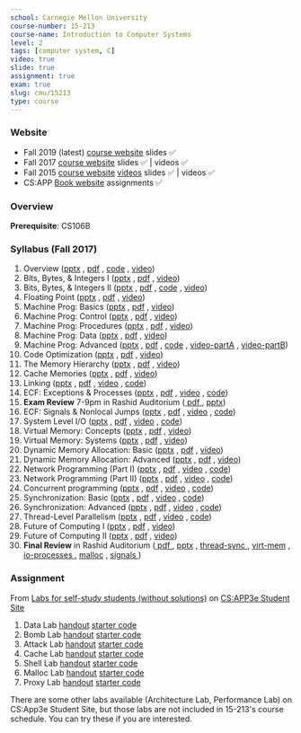 ```yaml
---
school: Carnegie Mellon University
course-number: 15-213
course-name: Introduction to Computer Systems
level: 2
tags: [computer system, C]
video: true
slide: true
assignment: true
exam: true
slug: cmu/15213
type: course
---
```



### Website

- Fall 2019 (latest) [course website](https://www.cs.cmu.edu/afs/cs/academic/class/15213-f19/www/index.html) slides ✅
- Fall 2017 [course website](http://www.cs.cmu.edu/afs/cs/academic/class/15213-f17/www/index.html) slides ✅ | videos ✅
- Fall 2015 [course website](https://www.cs.cmu.edu/afs/cs/academic/class/15213-f15/www/schedule.html) [videos](https://scs.hosted.panopto.com/Panopto/Pages/Sessions/List.aspx#folderID=%22b96d90ae-9871-4fae-91e2-b1627b43e25e%22) slides ✅ | videos ✅
- CS:APP [Book website](http://csapp.cs.cmu.edu) assignments ✅

### Overview

**Prerequisite**: <Link to="stanford/cs106b">CS106B</Link>

### Syllabus (Fall 2017)

1. Overview (<a href="http://www.cs.cmu.edu/afs/cs/academic/class/15213-f17/www/lectures/01-overview.pptx">pptx</a> , <a href="http://www.cs.cmu.edu/afs/cs/academic/class/15213-f17/www/lectures/01-overview.pdf">pdf</a> , <a href="http://www.cs.cmu.edu/afs/cs/academic/class/15213-f17/www/code/01-overview">code</a> , <a href="https://youtu.be/luoeWJ-wdH4">video</a>)
2. Bits, Bytes, & Integers I (<a href="http://www.cs.cmu.edu/afs/cs/academic/class/15213-f17/www/lectures/02-bits-ints-part1.pptx">pptx</a> , <a href="http://www.cs.cmu.edu/afs/cs/academic/class/15213-f17/www/lectures/02-bits-ints-part1.pdf">pdf</a> , <a href="https://youtu.be/wb2u59QF2iY">video</a>)
3. Bits, Bytes, & Integers II (<a href="http://www.cs.cmu.edu/afs/cs/academic/class/15213-f17/www/lectures/03-bits-ints-part2.pptx">pptx</a> , <a href="http://www.cs.cmu.edu/afs/cs/academic/class/15213-f17/www/lectures/03-bits-ints-part2.pdf">pdf</a> , <a href="http://www.cs.cmu.edu/afs/cs/academic/class/15213-f17/www/code/02-03-bits-ints">code</a> , <a href="https://youtu.be/cGjjDea7i8g">video</a>)
4. Floating Point (<a href="http://www.cs.cmu.edu/afs/cs/academic/class/15213-f17/www/lectures/04-float.pptx">pptx</a> , <a href="http://www.cs.cmu.edu/afs/cs/academic/class/15213-f17/www/lectures/04-float.pdf">pdf</a> , <a href="https://youtu.be/cvE39UfP74Q">video</a>)
5. Machine Prog: Basics (<a href="http://www.cs.cmu.edu/afs/cs/academic/class/15213-f17/www/lectures/05-machine-basics.pptx">pptx</a> , <a href="http://www.cs.cmu.edu/afs/cs/academic/class/15213-f17/www/lectures/05-machine-basics.pdf">pdf</a> , <a href="https://youtu.be/SEz1N2SCiIo">video</a>)
6. Machine Prog: Control (<a href="http://www.cs.cmu.edu/afs/cs/academic/class/15213-f17/www/lectures/06-machine-control.pptx">pptx</a> , <a href="http://www.cs.cmu.edu/afs/cs/academic/class/15213-f17/www/lectures/06-machine-control.pdf">pdf</a> , <a href="https://youtu.be/UE7FUlS_fLA">video</a>)
7. Machine Prog: Procedures (<a href="http://www.cs.cmu.edu/afs/cs/academic/class/15213-f17/www/lectures/07-machine-procedures.pptx">pptx</a> , <a href="http://www.cs.cmu.edu/afs/cs/academic/class/15213-f17/www/lectures/07-machine-procedures.pdf">pdf</a> , <a href="https://youtu.be/v5HE2L8SSNc">video</a>)
8. Machine Prog: Data (<a href="http://www.cs.cmu.edu/afs/cs/academic/class/15213-f17/www/lectures/08-machine-data.pptx">pptx</a> , <a href="http://www.cs.cmu.edu/afs/cs/academic/class/15213-f17/www/lectures/08-machine-data.pdf">pdf</a> , <a href="https://youtu.be/umjDQNydMR0">video</a>)
9. Machine Prog: Advanced (<a href="http://www.cs.cmu.edu/afs/cs/academic/class/15213-f17/www/lectures/09-machine-advanced.pptx">pptx</a> , <a href="http://www.cs.cmu.edu/afs/cs/academic/class/15213-f17/www/lectures/09-machine-advanced.pdf">pdf</a> , <a href="http://www.cs.cmu.edu/afs/cs/academic/class/15213-f17/www/code/09-machine-advanced">code</a> , <a href="https://youtu.be/cw5a5I8OoY0">video-partA</a> , <a href="https://youtu.be/QsJvWBaCLog">video-partB</a>)
10. Code Optimization (<a href="http://www.cs.cmu.edu/afs/cs/academic/class/15213-f17/www/lectures/10-optimization.pptx">pptx</a> , <a href="http://www.cs.cmu.edu/afs/cs/academic/class/15213-f17/www/lectures/10-optimization.pdf">pdf</a> , <a href="https://youtu.be/SktX6eVcQxo">video</a>)
11. The Memory Hierarchy (<a href="http://www.cs.cmu.edu/afs/cs/academic/class/15213-f17/www/lectures/11-memory-hierarchy.pptx">pptx</a> , <a href="http://www.cs.cmu.edu/afs/cs/academic/class/15213-f17/www/lectures/11-memory-hierarchy.pdf">pdf</a> , <a href="https://youtu.be/vusQa4pfTFU">video</a>)
12. Cache Memories (<a href="http://www.cs.cmu.edu/afs/cs/academic/class/15213-f17/www/lectures/12-cache-memories.pptx">pptx</a> , <a href="http://www.cs.cmu.edu/afs/cs/academic/class/15213-f17/www/lectures/12-cache-memories.pdf">pdf</a> , <a href="https://youtu.be/Spg7iTYLkS4">video</a>)
13. Linking (<a href="http://www.cs.cmu.edu/afs/cs/academic/class/15213-f17/www/lectures/13-linking.pptx">pptx</a> , <a href="http://www.cs.cmu.edu/afs/cs/academic/class/15213-f17/www/lectures/13-linking.pdf">pdf</a> , <a href="https://youtu.be/sSq_527tXNo">video</a> , <a href="http://www.cs.cmu.edu/afs/cs/academic/class/15213-f17/www/code/13-linking">code</a>)
14. ECF: Exceptions & Processes (<a href="http://www.cs.cmu.edu/afs/cs/academic/class/15213-f17/www/lectures/14-ecf-procs.pptx">pptx</a> , <a href="http://www.cs.cmu.edu/afs/cs/academic/class/15213-f17/www/lectures/14-ecf-procs.pdf">pdf</a> , <a href="https://youtu.be/kSErOgVqpAA">video</a> , <a href="http://www.cs.cmu.edu/afs/cs/academic/class/15213-f17/www/code/14-ecf-procs">code</a>)
15. <b>Exam Review</b> 7-9pm in Rashid Auditorium (<a href="activities/midterm-review-f19.pdf">
      pdf
    </a> , <a href="activities/midterm-review-f19.pptx">pptx</a>)
16. ECF: Signals & Nonlocal Jumps (<a href="http://www.cs.cmu.edu/afs/cs/academic/class/15213-f17/www/lectures/15-ecf-signals.pptx">pptx</a> , <a href="http://www.cs.cmu.edu/afs/cs/academic/class/15213-f17/www/lectures/15-ecf-signals.pdf">pdf</a> , <a href="https://youtu.be/mzg1bi3s-Kk">video</a> , <a href="http://www.cs.cmu.edu/afs/cs/academic/class/15213-f17/www/code/15-ecf-signals">code</a>)
17. System Level I/O (<a href="http://www.cs.cmu.edu/afs/cs/academic/class/15213-f17/www/lectures/16-io.pptx">pptx</a> , <a href="http://www.cs.cmu.edu/afs/cs/academic/class/15213-f17/www/lectures/16-io.pdf">pdf</a> , <a href="https://youtu.be/dIOyIf8Qfow">video</a> , <a href="http://www.cs.cmu.edu/afs/cs/academic/class/15213-f17/www/code/16-io">code</a>)
18. Virtual Memory: Concepts (<a href="http://www.cs.cmu.edu/afs/cs/academic/class/15213-f17/www/lectures/17-vm-concepts.pptx">pptx</a> , <a href="http://www.cs.cmu.edu/afs/cs/academic/class/15213-f17/www/lectures/17-vm-concepts.pdf">pdf</a> , <a href="https://youtu.be/aVoy030KBso">video</a>)
19. Virtual Memory: Systems (<a href="http://www.cs.cmu.edu/afs/cs/academic/class/15213-f17/www/lectures/18-vm-systems.pptx">pptx</a> , <a href="http://www.cs.cmu.edu/afs/cs/academic/class/15213-f17/www/lectures/18-vm-systems.pdf">pdf</a> , <a href="https://youtu.be/dRJqjV7LQ0A">video</a>)
20. Dynamic Memory Allocation: Basic (<a href="http://www.cs.cmu.edu/afs/cs/academic/class/15213-f17/www/lectures/19-malloc-basic.pptx">pptx</a> , <a href="http://www.cs.cmu.edu/afs/cs/academic/class/15213-f17/www/lectures/19-malloc-basic.pdf">pdf</a> , <a href="https://youtu.be/eJTMbLV4oT4">video</a>)
21. Dynamic Memory Allocation: Advanced (<a href="http://www.cs.cmu.edu/afs/cs/academic/class/15213-f17/www/lectures/20-malloc-advanced.pptx">pptx</a> , <a href="http://www.cs.cmu.edu/afs/cs/academic/class/15213-f17/www/lectures/20-malloc-advanced.pdf">pdf</a> , <a href="https://youtu.be/V1jUgLFd3Gk">video</a>)
22. Network Programming (Part I) (<a href="http://www.cs.cmu.edu/afs/cs/academic/class/15213-f17/www/lectures/21-netprog1.pptx">pptx</a> , <a href="http://www.cs.cmu.edu/afs/cs/academic/class/15213-f17/www/lectures/21-netprog1.pdf">pdf</a> , <a href="https://youtu.be/k8VL1uKASw4">video</a> , <a href="http://www.cs.cmu.edu/afs/cs/academic/class/15213-f17/www/code/21-netprog1">code</a>)
23. Network Programming (Part II) (<a href="http://www.cs.cmu.edu/afs/cs/academic/class/15213-f17/www/lectures/22-netprog2.pptx">pptx</a> , <a href="http://www.cs.cmu.edu/afs/cs/academic/class/15213-f17/www/lectures/22-netprog2.pdf">pdf</a> , <a href="https://youtu.be/aHis4Kkr0ig">video</a> , <a href="http://www.cs.cmu.edu/afs/cs/academic/class/15213-f17/www/code/22-netprog2">code</a>)
24. Concurrent programming (<a href="http://www.cs.cmu.edu/afs/cs/academic/class/15213-f17/www/lectures/23-concprog.pptx">pptx</a> , <a href="http://www.cs.cmu.edu/afs/cs/academic/class/15213-f17/www/lectures/23-concprog.pdf">pdf</a> , <a href="https://youtu.be/Wf_zhhI4bNo">video</a> , <a href="http://www.cs.cmu.edu/afs/cs/academic/class/15213-f17/www/code/23-concprog">code</a>)
25. Synchronization: Basic (<a href="http://www.cs.cmu.edu/afs/cs/academic/class/15213-f17/www/lectures/24-sync-basic.pptx">pptx</a> , <a href="http://www.cs.cmu.edu/afs/cs/academic/class/15213-f17/www/lectures/24-sync-basic.pdf">pdf</a> , <a href="https://youtu.be/eyGNwQpaISc">video</a> , <a href="http://www.cs.cmu.edu/afs/cs/academic/class/15213-f17/www/code/24-sync-basic">code</a>)
26. Synchronization: Advanced (<a href="http://www.cs.cmu.edu/afs/cs/academic/class/15213-f17/www/lectures/25-sync-advanced.pptx">pptx</a> , <a href="http://www.cs.cmu.edu/afs/cs/academic/class/15213-f17/www/lectures/25-sync-advanced.pdf">pdf</a> , <a href="https://youtu.be/W_S2mn2aOUQ">video</a> , <a href="http://www.cs.cmu.edu/afs/cs/academic/class/15213-f17/www/code/25-sync-advanced">code</a>)
27. Thread-Level Parallelism (<a href="http://www.cs.cmu.edu/afs/cs/academic/class/15213-f17/www/lectures/26-parallelism.pptx">pptx</a> , <a href="http://www.cs.cmu.edu/afs/cs/academic/class/15213-f17/www/lectures/26-parallelism.pdf">pdf</a> , <a href="https://youtu.be/QH-DM5mgI98">video</a> , <a href="http://www.cs.cmu.edu/afs/cs/academic/class/15213-f17/www/code/26-parallelism">code</a>)
28. Future of Computing I (<a href="http://www.cs.cmu.edu/afs/cs/academic/class/15213-f17/www/lectures/27-future1.pptx">pptx</a> , <a href="http://www.cs.cmu.edu/afs/cs/academic/class/15213-f17/www/lectures/27-future1.pdf">pdf</a> , <a href="https://youtu.be/nWMDvcIIpIo">video</a>)
29. Future of Computing II (<a href="http://www.cs.cmu.edu/afs/cs/academic/class/15213-f17/www/lectures/28-future2.pptx">pptx</a> , <a href="http://www.cs.cmu.edu/afs/cs/academic/class/15213-f17/www/lectures/28-future2.pdf">pdf</a> , <a href="https://youtu.be/Ts7YMarcW5s">video</a>)
30. <b>Final Review</b> in Rashid Auditorium (<a href="activities/finalreview.pdf">
      pdf
    </a> , <a href="activities/finalreview.pptx">pptx</a> , <a href="https://youtu.be/1TxukFl9ToU">
      thread-sync
    </a> , <a href="https://youtu.be/_iiqi7GyQwk">virt-mem</a> , <a href="https://youtu.be/X46J26prvEo">
      io-processes
    </a> , <a href="https://youtu.be/lC9TElUDnNc">malloc</a> , <a href="https://youtu.be/NaZTS3W-uS0">
      signals
    </a>)

### Assignment

From [Labs for self-study students (without solutions)](http://csapp.cs.cmu.edu/3e/labs.html) on [CS:APP3e Student Site](http://csapp.cs.cmu.edu/3e/students.html)

1. Data Lab [handout](http://csapp.cs.cmu.edu/3e/datalab.pdf) [starter code](http://csapp.cs.cmu.edu/3e/datalab-handout.tar)
2. Bomb Lab [handout](http://csapp.cs.cmu.edu/3e/bomblab.pdf) [starter code](http://csapp.cs.cmu.edu/3e/bomb.tar)
3. Attack Lab [handout](http://csapp.cs.cmu.edu/3e/attacklab.pdf) [starter code](http://csapp.cs.cmu.edu/3e/target1.tar)
4. Cache Lab [handout](http://csapp.cs.cmu.edu/3e/cachelab.pdf) [starter code](http://csapp.cs.cmu.edu/3e/cachelab-handout.tar)
5. Shell Lab [handout](http://csapp.cs.cmu.edu/3e/shlab.pdf) [starter code](http://csapp.cs.cmu.edu/3e/shlab-handout.tar)
6. Malloc Lab [handout](http://csapp.cs.cmu.edu/3e/malloclab.pdf) [starter code](http://csapp.cs.cmu.edu/3e/malloclab-handout.tar)
7. Proxy Lab [handout](http://csapp.cs.cmu.edu/3e/proxylab.pdf) [starter code](http://csapp.cs.cmu.edu/3e/proxylab-handout.tar)

There are some other labs available (Architecture Lab, Performance Lab) on CS:App3e Student Site, but those labs are not included in 15-213's course schedule. You can try these if you are interested.
